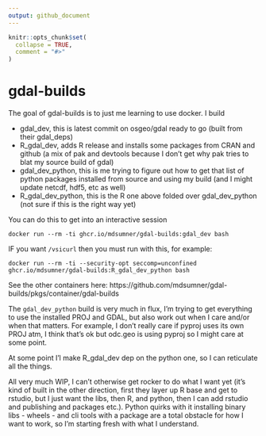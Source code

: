 ```yaml
---
output: github_document
---
```


<!-- README.md is generated from README.Rmd. Please edit that file -->

```r
knitr::opts_chunk$set(
  collapse = TRUE,
  comment = "#>"
)
```

# gdal-builds

<!-- badges: start -->
<!-- badges: end -->

The goal of gdal-builds is to just me learning to use docker. I build

- gdal_dev, this is latest commit on osgeo/gdal ready to go (built from their gdal_deps)
- R_gdal_dev, adds R release and installs some packages from CRAN and github  (a mix of pak and devtools because I don't get why pak tries to blat my source build of gdal)
- gdal_dev_python, this is me trying to figure out how to get that list of python packages installed from source and using my build (and I might update netcdf, hdf5, etc as well)
- R_gdal_dev_python, this is the R one above folded over gdal_dev_python (not sure if this is the right way yet)




You can do this to get into an interactive session

```
docker run --rm -ti ghcr.io/mdsumner/gdal-builds:gdal_dev bash 

```

IF you want `/vsicurl` then you must run with this, for example: 

```
docker run --rm -ti --security-opt seccomp=unconfined ghcr.io/mdsumner/gdal-builds:R_gdal_dev_python bash 
```


See the other containers here: https://github.com/mdsumner/gdal-builds/pkgs/container/gdal-builds


The `gdal_dev_python` build is very much in flux, I'm trying to get everything to use the installed PROJ and GDAL, but also work out when I care and/or when that matters. For example, I don't really care if pyproj uses its own PROJ atm, I think that's ok but odc.geo is using pyproj so I might care at some point. 

At some point I'l make R_gdal_dev dep on the python one, so I can reticulate all the things. 

All very much WIP, I can't otherwise get rocker to do what I want yet (it's kind of built in the other direction, first they layer up R base and get to rstudio, but I just want the libs, then R, and python, then I can add rstudio and publishing and packages etc.). Python quirks with it installing binary libs - wheels -  and cli tools with a package are a total obstacle for how I want to work, so I'm starting fresh with what I understand. 




